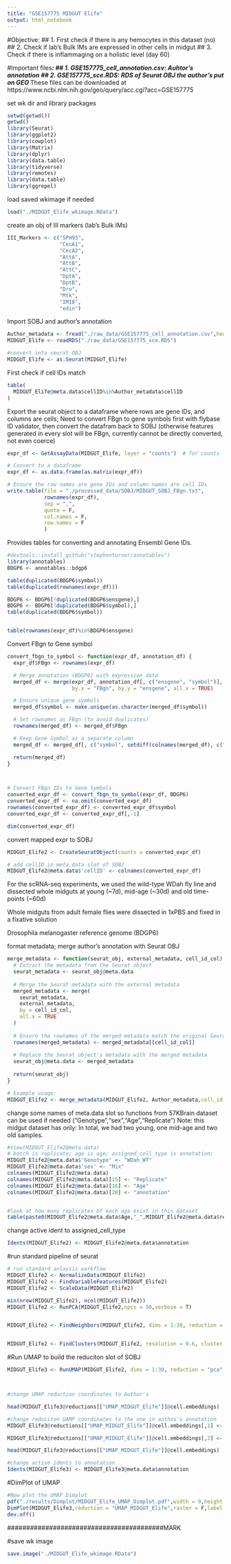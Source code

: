 ```yaml
---
title: "GSE157775 MIDGUT Elife"
output: html_notebook
---
```


#Objective: 
## 1. First check if there is any hemocytes in this dataset (no)
## 2. Check if lab's Bulk IMs are expressed in other cells in midgut
## 3. Check if there is inflammaging on a holistic level (day 60)

#Important files***:
## 1. GSE157775_cell_annotation.csv: Auhtor's annotation
## 2. GSE157775_sce.RDS: RDS of Seurat OBJ the author's put on GEO
*** These files can be downloaded at https://www.ncbi.nlm.nih.gov/geo/query/acc.cgi?acc=GSE157775

################################
set wk dir and library packages
```r
setwd(getwd())
getwd()
library(Seurat)
library(ggplot2)
library(cowplot)
library(Matrix)
library(dplyr)
library(data.table)
library(tidyverse)
library(remotes)
library(data.table)
library(ggrepel)
```

load saved wkimage if needed
```r
load("./MIDGUT_Elife_wkimage.RData")
```


create an obj of III markers (lab's Bulk IMs)
```r
III_Markers <- c("SPH93",
                 "CecA1",
                 "CecA2",
                 "AttA",
                 "AttB",
                 "AttC",
                 "DptA",
                 "DptB",
                 "Dro",
                 "Mtk",
                 "IM18",
                 "edin")
```


Import SOBJ and author's annotation
```r
Author_metadata <- fread("./raw_data/GSE157775_cell_annotation.csv",header = T)
MIDGUT_Elife <- readRDS("./raw_data/GSE157775_sce.RDS")

#convert into seurat OBJ
MIDGUT_Elife <- as.Seurat(MIDGUT_Elife)
```

First check if cell IDs match
```r
table(
  MIDGUT_Elife@meta.data$cellID%in%Author_metadata$cellID
)
```
Export the seurat object to a dataframe where rows are gene IDs, and columns are cells; Need to convert FBgn to gene symbols first with flybase ID validator, then convert the datafram back to SOBJ (otherwise features generated in every slot will be FBgn, currently cannot be directly converted, not even coerce)
```r
expr_df <- GetAssayData(MIDGUT_Elife, layer = "counts")  # for counts

# Convert to a dataframe
expr_df <- as.data.frame(as.matrix(expr_df))

# Ensure the row names are gene IDs and column names are cell IDs
write.table(file = "./processed_data/SOBJ/MIDGUT_SOBJ_FBgn.txt",
            rownames(expr_df),
            sep = ",",
            quote = F,
            col.names = F,
            row.names = F
            )

```


Provides tables for converting and annotating Ensembl Gene IDs.
```r
#devtools::install_github("stephenturner/annotables")
library(annotables)
BDGP6 <- annotables::bdgp6

table(duplicated(BDGP6$symbol))
table(duplicated(rownames(expr_df)))

BDGP6 <- BDGP6[!duplicated(BDGP6$ensgene),]
BDGP6 <- BDGP6[!duplicated(BDGP6$symbol),]
table(duplicated(BDGP6$symbol))


table(rownames(expr_df)%in%BDGP6$ensgene)
```


Convert FBgn to Gene symbol
```r
convert_fbgn_to_symbol <- function(expr_df, annotation_df) {
  expr_df$FBgn <- rownames(expr_df)

  # Merge annotation (BDGP6) with expression data
  merged_df <- merge(expr_df, annotation_df[, c("ensgene", "symbol")], 
                     by.x = "FBgn", by.y = "ensgene", all.x = TRUE)

  # Ensure unique gene symbols
  merged_df$symbol <- make.unique(as.character(merged_df$symbol))

  # Set rownames as FBgn (to avoid duplicates)
  rownames(merged_df) <- merged_df$FBgn

  # Keep Gene Symbol as a separate column
  merged_df <- merged_df[, c("symbol", setdiff(colnames(merged_df), c("symbol", "FBgn")))]

  return(merged_df)
}



# Convert FBgn IDs to Gene Symbols
converted_expr_df <- convert_fbgn_to_symbol(expr_df, BDGP6)
converted_expr_df <- na.omit(converted_expr_df)
rownames(converted_expr_df) <- converted_expr_df$symbol
converted_expr_df <- converted_expr_df[,-1]

dim(converted_expr_df)
```

convert mapped expr to SOBJ
```r
MIDGUT_Elife2 <- CreateSeuratObject(counts = converted_expr_df)

# add cellID in meta.data slot of SOBJ
MIDGUT_Elife2@meta.data$'cellID' <- colnames(converted_expr_df)
```


For the scRNA-seq experiments, we used the wild-type WDah fly line and dissected whole midguts at young (~7d), mid-age (~30d) and old time-points (~60d)

Whole midguts from adult female flies were dissected in 1xPBS and fixed in a fixative solution 

Drosophila melanogaster reference genome (BDGP6)

format metadata; merge author's annotation with Seurat OBJ
```r
merge_metadata <- function(seurat_obj, external_metadata, cell_id_col) {
  # Extract the metadata from the Seurat object
  seurat_metadata <- seurat_obj@meta.data
  
  # Merge the Seurat metadata with the external metadata
  merged_metadata <- merge(
    seurat_metadata, 
    external_metadata, 
    by = cell_id_col, 
    all.x = TRUE
  )
  
  # Ensure the rownames of the merged metadata match the original Seurat object
  rownames(merged_metadata) <- merged_metadata[[cell_id_col]]
  
  # Replace the Seurat object's metadata with the merged metadata
  seurat_obj@meta.data <- merged_metadata
  
  return(seurat_obj)
}

# Example usage:
MIDGUT_Elife2 <- merge_metadata(MIDGUT_Elife2, Author_metadata,cell_id_col = "cellID")

```

change some names of meta.data slot so functions from 57KBrain dataset can be used if needed ("Genotype","sex","Age","Replicate")
Note: this midgut dataset has only: In total, we had two young, one mid-age and two old samples.
```r
#View(MIDGUT_Elife2@meta.data)
# batch is replicate; age is age; assigned_cell_type is annotation; 
MIDGUT_Elife2@meta.data$'Genotype' <- "WDah_WT"
MIDGUT_Elife2@meta.data$'sex' <- "Mix"
colnames(MIDGUT_Elife2@meta.data)
colnames(MIDGUT_Elife2@meta.data)[15] <- "Replicate"
colnames(MIDGUT_Elife2@meta.data)[16] <- "Age"
colnames(MIDGUT_Elife2@meta.data)[20] <- "annotation"


#look at how many replicates of each age exist in this dataset
table(paste0(MIDGUT_Elife2@meta.data$Age,"_",MIDGUT_Elife2@meta.data$replicate))


```

change active ident to assigned_cell_type
```r
Idents(MIDGUT_Elife2) <- MIDGUT_Elife2@meta.data$annotation
```






#run standard pipeline of seurat
```r
# run standard anlaysis workflow
MIDGUT_Elife2 <- NormalizeData(MIDGUT_Elife2)
MIDGUT_Elife2 <- FindVariableFeatures(MIDGUT_Elife2)
MIDGUT_Elife2 <- ScaleData(MIDGUT_Elife2)

min(nrow(MIDGUT_Elife2), ncol(MIDGUT_Elife2))
MIDGUT_Elife2 <- RunPCA(MIDGUT_Elife2,npcs = 50,verbose = T)


MIDGUT_Elife2 <- FindNeighbors(MIDGUT_Elife2, dims = 1:30, reduction = "pca", verbose=TRUE)


MIDGUT_Elife2 <- FindClusters(MIDGUT_Elife2, resolution = 0.6, cluster.name = "MIDGUT_Elife_clusters")

```


#Run UMAP to build the reduciton slot of SOBJ
```r

MIDGUT_Elife3 <- RunUMAP(MIDGUT_Elife2, dims = 1:30, reduction = "pca", reduction.name = "UMAP_MIDGUT_Elife",verbose=T)



#change UMAP reduction coordinates to Author's

head(MIDGUT_Elife3@reductions[["UMAP_MIDGUT_Elife"]]@cell.embeddings)

#change reduciton UAMP coordinates to the one in authos's annotation
MIDGUT_Elife3@reductions[["UMAP_MIDGUT_Elife"]]@cell.embeddings[,1] <- MIDGUT_Elife3@meta.data$UMAP_1

MIDGUT_Elife3@reductions[["UMAP_MIDGUT_Elife"]]@cell.embeddings[,2] <- MIDGUT_Elife3@meta.data$UMAP_2

head(MIDGUT_Elife3@reductions[["UMAP_MIDGUT_Elife"]]@cell.embeddings)

#change active idents to annotation
Idents(MIDGUT_Elife3) <- MIDGUT_Elife3@meta.data$annotation
```


#DimPlot of UMAP
```r

#Now plot the UMAP Dimplot
pdf("./results/Dimplot/MIDGUT_Elife_UMAP_Dimplot.pdf",width = 9,height = 6)
DimPlot(MIDGUT_Elife3,reduction = "UMAP_MIDGUT_Elife",raster = F,label = T,group.by = "annotation")
dev.off()

```
#########################################MARK


#save wk image
```r
save.image("./MIDGUT_Elife_wkimage.RData")
```

